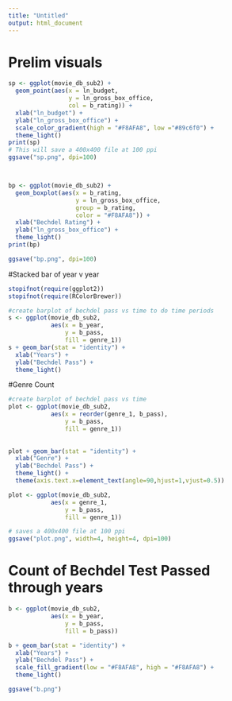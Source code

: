 ```yaml
---
title: "Untitled"
output: html_document
---
```

# Prelim visuals
```r
sp <- ggplot(movie_db_sub2) + 
  geom_point(aes(x = ln_budget, 
                 y = ln_gross_box_office,
                 col = b_rating)) +
  xlab("ln_budget") + 
  ylab("ln_gross_box_office") +
  scale_color_gradient(high = "#F8AFA8", low ="#89c6f0") +
  theme_light()
print(sp)
# This will save a 400x400 file at 100 ppi
ggsave("sp.png", dpi=100)   



bp <- ggplot(movie_db_sub2) +
  geom_boxplot(aes(x = b_rating, 
                   y = ln_gross_box_office, 
                   group = b_rating,
                   color = "#F8AFA8")) +
  xlab("Bechdel Rating") + 
  ylab("ln_gross_box_office") +
  theme_light()
print(bp)

ggsave("bp.png", dpi=100) 


```

#Stacked bar of year v year
```r
stopifnot(require(ggplot2))
stopifnot(require(RColorBrewer))

#create barplot of bechdel pass vs time to do time periods
s <- ggplot(movie_db_sub2, 
            aes(x = b_year, 
                y = b_pass,
                fill = genre_1))
s + geom_bar(stat = "identity") +
  xlab("Years") +
  ylab("Bechdel Pass") +
  theme_light()
```

#Genre Count
```r
#create barplot of bechdel pass vs time 
plot <- ggplot(movie_db_sub2, 
            aes(x = reorder(genre_1, b_pass),
                y = b_pass,
                fill = genre_1))
  
            
plot + geom_bar(stat = "identity") +
  xlab("Genre") +
  ylab("Bechdel Pass") +
  theme_light() +
  theme(axis.text.x=element_text(angle=90,hjust=1,vjust=0.5))

plot <- ggplot(movie_db_sub2, 
            aes(x = genre_1, 
                y = b_pass,
                fill = genre_1))

# saves a 400x400 file at 100 ppi
ggsave("plot.png", width=4, height=4, dpi=100)        

```


# Count of Bechdel Test Passed through years
```r
b <- ggplot(movie_db_sub2, 
            aes(x = b_year, 
                y = b_pass,
                fill = b_pass))

b + geom_bar(stat = "identity") +
  xlab("Years") +
  ylab("Bechdel Pass") +
  scale_fill_gradient(low = "#F8AFA8", high = "#F8AFA8") +
  theme_light()

ggsave("b.png")

```

